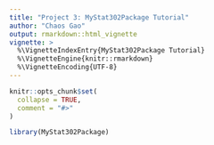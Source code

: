 ```yaml
---
title: "Project 3: MyStat302Package Tutorial"
author: "Chaos Gao"
output: rmarkdown::html_vignette
vignette: >
  %\VignetteIndexEntry{MyStat302Package Tutorial}
  %\VignetteEngine{knitr::rmarkdown}
  %\VignetteEncoding{UTF-8}
---
```


```r
knitr::opts_chunk$set(
  collapse = TRUE,
  comment = "#>"
)
```

```r
library(MyStat302Package)
```
